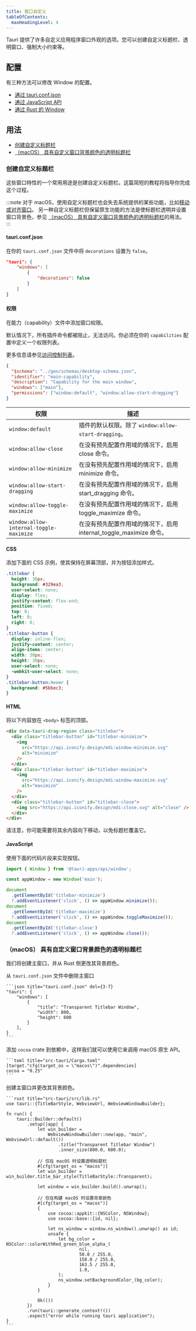 ```yaml
---
title: 窗口自定义
tableOfContents:
  maxHeadingLevel: 4
---
```



Tauri 提供了许多自定义应用程序窗口外观的选项。您可以创建自定义标题栏、透明窗口、强制大小约束等。

## 配置

有三种方法可以修改 Window 的配置。

- <Icon name="external" class="inline-icon" /> [通过
  tauri.conf.json](/reference/config/#windowconfig)
- <Icon name="external" class="inline-icon" /> [通过 JavaScript
  API](/reference/javascript/api/namespacewindow/#window)
- <Icon name="external" class="inline-icon" /> [通过 Rust 的
  Window](https://docs.rs/tauri/2.0.0-rc/tauri/window/struct.Window.html)

## 用法

- [创建自定义标题栏](#创建自定义标题栏)
- [（macOS） 具有自定义窗口背景颜色的透明标题栏](#macos-具有自定义窗口背景颜色的透明标题栏)

### 创建自定义标题栏

这些窗口特性的一个常用用途是创建自定义标题栏。这篇简短的教程将指导你完成这个过程。

:::note
对于 macOS，使用自定义标题栏也会失去系统提供的某些功能，比如[移动或对齐窗口](https：//support.apple.com/start/mac-help/work-with-app-windows-mchlp2469/mac)。
另一种自定义标题栏但保留原生功能的方法是使标题栏透明并设置窗口背景色，参见 [（macOS） 具有自定义窗口背景颜色的透明标题栏](#macos-具有自定义窗口背景颜色的透明标题栏)的用法。
:::

#### tauri.conf.json

在你的 `tauri.conf.json` 文件中将 `decorations` 设置为 `false`。

```json title="tauri.conf.json" {4}
"tauri": {
	"windows": [
		{
			"decorations": false
		}
	]
}
```

#### 权限

在能力（capability）文件中添加窗口权限。

默认情况下，所有插件命令都被阻止，无法访问。你必须在你的 `capabilities` 配置中定义一个权限列表。

更多信息请参见[访问控制列表](/zh-cn/reference/acl)。

```json title="src-tauri/capabilities/main.json" ins={7-8}
{
  "$schema": "../gen/schemas/desktop-schema.json",
  "identifier": "main-capability",
  "description": "Capability for the main window",
  "windows": ["main"],
  "permissions": ["window:default", "window:allow-start-dragging"]
}
```

| 权限                                    | 描述                                                               |
| --------------------------------------- | ------------------------------------------------------------------ |
| `window:default`                        | 插件的默认权限。除了 `window:allow-start-dragging`。               |
| `window:allow-close`                    | 在没有预先配置作用域的情况下，启用 close 命令。                    |
| `window:allow-minimize`                 | 在没有预先配置作用域的情况下，启用 minimize 命令。                 |
| `window:allow-start-dragging`           | 在没有预先配置作用域的情况下，启用 start_dragging 命令。           |
| `window:allow-toggle-maximize`          | 在没有预先配置作用域的情况下，启用 toggle_maximize 命令。          |
| `window:allow-internal-toggle-maximize` | 在没有预先配置作用域的情况下，启用 internal_toggle_maximize 命令。 |

#### CSS

添加下面的 CSS 示例，使其保持在屏幕顶部，并为按钮添加样式。

```css
.titlebar {
  height: 30px;
  background: #329ea3;
  user-select: none;
  display: flex;
  justify-content: flex-end;
  position: fixed;
  top: 0;
  left: 0;
  right: 0;
}
.titlebar-button {
  display: inline-flex;
  justify-content: center;
  align-items: center;
  width: 30px;
  height: 30px;
  user-select: none;
  -webkit-user-select: none;
}
.titlebar-button:hover {
  background: #5bbec3;
}
```

#### HTML

将以下内容放在 `<body>` 标签的顶部。

```html
<div data-tauri-drag-region class="titlebar">
  <div class="titlebar-button" id="titlebar-minimize">
    <img
      src="https://api.iconify.design/mdi:window-minimize.svg"
      alt="minimize"
    />
  </div>
  <div class="titlebar-button" id="titlebar-maximize">
    <img
      src="https://api.iconify.design/mdi:window-maximize.svg"
      alt="maximize"
    />
  </div>
  <div class="titlebar-button" id="titlebar-close">
    <img src="https://api.iconify.design/mdi:close.svg" alt="close" />
  </div>
</div>
```

请注意，你可能需要将其余内容向下移动，以免标题栏覆盖它。

#### JavaScript

使用下面的代码片段来实现按钮。

```javascript
import { Window } from '@tauri-apps/api/window';

const appWindow = new Window('main');

document
  .getElementById('titlebar-minimize')
  ?.addEventListener('click', () => appWindow.minimize());
document
  .getElementById('titlebar-maximize')
  ?.addEventListener('click', () => appWindow.toggleMaximize());
document
  .getElementById('titlebar-close')
  ?.addEventListener('click', () => appWindow.close());
```

### （macOS） 具有自定义窗口背景颜色的透明标题栏

我们将创建主窗口，并从 Rust 侧更改其背景颜色。

从 `tauri.conf.json` 文件中删除主窗口

    ```json title="tauri.conf.json" del={3-7}
    "tauri": {
    	"windows": [
    		{
    			"title": "Transparent Titlebar Window",
    			"width": 800,
    			"height": 600
    		}
    	],
    }
    ```

添加 `cocoa` crate 到依赖中，这样我们就可以使用它来调用 macOS 原生 API。

    ```toml title="src-tauri/Cargo.toml"
    [target."cfg(target_os = \"macos\")".dependencies]
    cocoa = "0.25"
    ```

创建主窗口并更改其背景颜色。

    ```rust title="src-tauri/src/lib.rs"
    use tauri::{TitleBarStyle, WebviewUrl, WebviewWindowBuilder};

    fn run() {
    	tauri::Builder::default()
    		.setup(|app| {
    			let win_builder =
    				WebviewWindowBuilder::new(app, "main", WebviewUrl::default())
    					.title("Transparent Titlebar Window")
    					.inner_size(800.0, 600.0);

    			// 仅在 macOS 时设置透明标题栏
    			#[cfg(target_os = "macos")]
    			let win_builder = win_builder.title_bar_style(TitleBarStyle::Transparent);

    			let window = win_builder.build().unwrap();

    			// 仅在构建 macOS 时设置背景颜色
    			#[cfg(target_os = "macos")]
    			{
    				use cocoa::appkit::{NSColor, NSWindow};
    				use cocoa::base::{id, nil};

    				let ns_window = window.ns_window().unwrap() as id;
    				unsafe {
    					let bg_color = NSColor::colorWithRed_green_blue_alpha_(
    							nil,
    							50.0 / 255.0,
    							158.0 / 255.0,
    							163.5 / 255.0,
    							1.0,
    					);
    					ns_window.setBackgroundColor_(bg_color);
    				}
    			}

    			Ok(())
    		})
    		.run(tauri::generate_context!())
    		.expect("error while running tauri application");
    }
    ```
